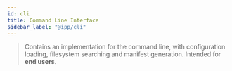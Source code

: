 ```yaml
---
id: cli
title: Command Line Interface
sidebar_label: "@ipp/cli"
---
```



> Contains an implementation for the command line, with configuration loading, filesystem searching
> and manifest generation. Intended for **end users**.

<WIP centre spacing="12" />
